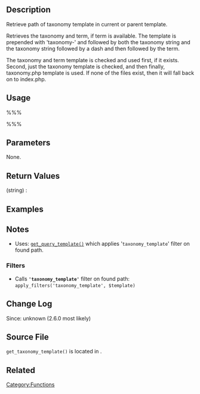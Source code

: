 {{Languages|
{{en|Function Reference/get_taxonomy_template}}
{{it|Riferimento funzioni/get_taxonomy_template}}
{{ja|関数リファレンス/get taxonomy template}}
}}

== Description ==
Retrieve path of taxonomy template in current or parent template. 

Retrieves the taxonomy and term, if term is available. The template is prepended with 'taxonomy-' and followed by both the taxonomy string and the taxonomy string followed by a dash and then followed by the term. 

The taxonomy and term template is checked and used first, if it exists. Second, just the taxonomy template is checked, and then finally, taxonomy.php template is used. If none of the files exist, then it will fall back on to index.php. 

== Usage ==
%%%<?php get_taxonomy_template() ?>%%%

== Parameters ==
None.

== Return Values ==
; (string) : 

== Examples ==
<!-- Need creative examples. Feel free to link to external examples. -->

== Notes ==
* Uses: [[Function_Reference/get_query_template|<tt>get_query_template()</tt>]] which applies '<tt>taxonomy_template</tt>' filter on found path.

=== Filters ===
* Calls <b><tt>'taxonomy_template'</tt></b> filter on found path: <br /><tt>apply_filters('taxonomy_template', $template)</tt>

== Change Log ==
Since: unknown (2.6.0 most likely)

== Source File ==
<tt>get_taxonomy_template()</tt> is located in {{Trac|wp-includes/template.php}}.

== Related ==
<!--
    To Do:
    Need to find related functions.
    Need to create groups of functions and create templates to add them to a page quickly.
    Some functions may be related to many groups of functions.
-->

{{Tag Footer}}

[[Category:Functions]]
